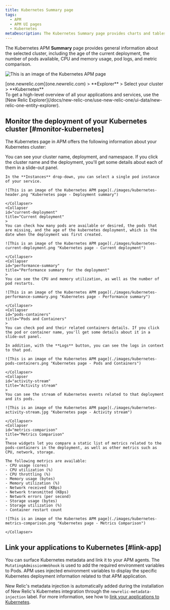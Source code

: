 ```yaml
---
title: Kubernetes Summary page
tags:
  - APM
  - APM UI pages
  - Kubernetes
metaDescription: The Kubernetes Summary page provides charts and tables that you can drill down into details about your selected app's performance.
---
```


The Kubernetes APM **Summary** page provides general information about the selected cluster, including the age of the current deployment, the number of pods available, CPU and memory usage, pod logs, and metric comparison.

![This is an image of the Kubernetes APM page](./images/kubernetes-apm-ui.png "Kubernetes page")

<figcaption>[one.newrelic.com](one.newrelic.com) > **Explorer** > Select your cluster > **Kubernetes**</figcaption>

<Callout variant="tip">
  To get a high-level overview of all your applications and services, use the [New Relic Explorer](/docs/new-relic-one/use-new-relic-one/ui-data/new-relic-one-entity-explorer).
</Callout>

## Monitor the deployment of your Kubernetes cluster [#monitor-kubernetes]

The Kubernetes page in APM offers the following information about your Kubernetes cluster:

<CollapserGroup>
    <Collapser
    id="deployment-summary"
    title="Deployment summary"
    >
    You can see your cluster name, deployment, and namespace. If you click the cluster name and the deployment, you'll get some details about each of them in a slide-out panel.

    In the **Instances** drop-down, you can select a single pod instance of your service.   

    ![This is an image of the Kubernetes APM page](./images/kubernetes-header.png "Kubernetes page - Deployment summary")

    </Collapser>
    <Collapser
    id="current-deployment"
    title="Current deployment"
    >
    You can check how many pods are available or desired, the pods that are missing, and the age of the kubernetes deployment, which is the date when the deployment was first created.

    ![This is an image of the Kubernetes APM page](./images/kubernetes-current-deployment.png "Kubernetes page - Current deployment")

    </Collapser>
    <Collapser
    id="performance-summary"
    title="Performance summary for the deployment"
    >
    You can see the CPU and memory utilization, as well as the number of pod restarts.

    ![This is an image of the Kubernetes APM page](./images/kubernetes-performance-summary.png "Kubernetes page - Performance summary")

    </Collapser>
    <Collapser
    id="pods-containers"
    title="Pods and Containers"
    >
    You can check pod and their related containers details. If you click the pod or container name, you'll get some details about it in a slide-out panel.
    
    In addition, with the **Logs** button, you can see the logs in context to that pod.

    ![This is an image of the Kubernetes APM page](./images/kubernetes-pods-containers.png "Kubernetes page - Pods and Containers")

    </Collapser>
    <Collapser
    id="activity-stream"
    title="Activity stream"
    >
    You can see the stream of Kubernetes events related to that deployment and its pods.

    ![This is an image of the Kubernetes APM page](./images/kubernetes-activity-stream.jpg "Kubernetes page - Activity stream")

    </Collapser>
    <Collapser
    id="metrics-comparison"
    title="Metrics Comparison"
    >
    These widgets let you compare a static list of metrics related to the pods-containers in the deployment, as well as other metrics such as CPU, network, storage.

    The following metrics are available:
    - CPU usage (cores)
    - CPU utilization (%)
    - CPU throttling (%)
    - Memory usage (bytes)
    - Memory utilization (%)
    - Network received (KBps)
    - Network transmitted (KBps)
    - Network errors (per second)
    - Storage usage (bytes)
    - Storage utilization (%)
    - Container restart count

    ![This is an image of the Kubernetes APM page](./images/kubernetes-metrics-comparison.png "Kubernetes page - Metrics Comparison")

    </Collapser>
</CollapserGroup>

## Link your applications to Kubernetes [#link-app]

You can surface Kubernetes metadata and link it to your APM agents. The `MutatingAdmissionWebhook` is used to add the required environment variables to Pods. APM uses injected environment variables to display the specific Kubernetes deployment information related to that APM application.  

New Relic's metadata injection is automatically added during the installation of New Relic's Kubernetes integration through the `newrelic-metadata-injection` label. For more information, see how to [link your applications to Kubernetes](/docs/kubernetes-pixie/kubernetes-integration/advanced-configuration/link-your-applications-kubernetes/).
